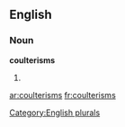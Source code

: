 
==English==

===Noun===
'''coulterisms'''

# {{plural of|[[coulterism]]}}

[[Category:English plurals]]

[[ar:coulterisms]]
[[fr:coulterisms]]